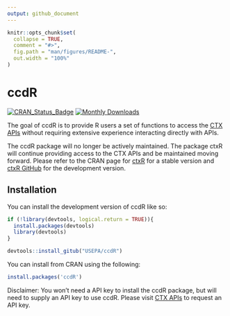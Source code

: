 ```yaml
---
output: github_document
---
```


<!-- README.md is generated from README.Rmd. Please edit that file -->

```r
knitr::opts_chunk$set(
  collapse = TRUE,
  comment = "#>",
  fig.path = "man/figures/README-",
  out.width = "100%"
)
```

# ccdR

<!-- badges: start -->
[![CRAN_Status_Badge](https://www.r-pkg.org/badges/version/ccdR)](https://cran.r-project.org/package=ccdR)
[![Monthly Downloads](https://cranlogs.r-pkg.org/badges/last-month/ccdR?color=7BAFD4)](https://cranlogs.r-pkg.org/badges/last-month/ccdR?color=7BAFD4)
<!-- badges: end -->

The goal of ccdR is to provide R users a set of functions to access the [CTX APIs](https://www.epa.gov/comptox-tools/computational-toxicology-and-exposure-apis)
without requiring extensive experience interacting directly with APIs.

The ccdR package will no longer be actively maintained. The package ctxR will continue providing access to the CTX APIs and be maintained moving forward. Please refer to the CRAN page for [ctxR](https://CRAN.R-project.org/package=ctxR) for a stable version and [ctxR GitHub](https://github.com/USEPA/ctxR/) for the development version.

## Installation

You can install the development version of ccdR like so:

``` r
if (!library(devtools, logical.return = TRUE)){
  install.packages(devtools)
  library(devtools)
}

devtools::install_gitub("USEPA/ccdR")
```
You can install from CRAN using the following:

```r
install.packages('ccdR')
```


Disclaimer: You won't need a API key to install the ccdR package, but will need to supply an API key to use ccdR. Please visit [CTX APIs](https://www.epa.gov/comptox-tools/computational-toxicology-and-exposure-apis) to request an API key. 
